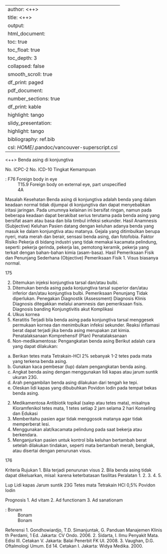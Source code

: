 
---
author: <++>
title: <++>
output:
  html_document:
    toc: true
    toc_float: true
    toc_depth: 3
    collapsed: false
    smooth_scroll: true
    df_print: paged
  pdf_document:
    number_sections: true
    df_print: kable
    highlight: tango
  slidy_presentation:
    highlight: tango
bibliography: ref.bib
csl: $HOME$/.pandoc/vancouver-superscript.csl
---

<++>
Benda asing di konjungtiva

No. ICPC-2
No. ICD-10
Tingkat Kemampuan

: F76 Foreign body in eye
: T15.9 Foreign body on external eye, part unspecified
: 4A

Masalah Kesehatan
Benda asing di konjungtiva adalah benda yang dalam keadaan normal tidak
dijumpai di konjungtiva dan dapat menyebabkan iritasi jaringan. Pada
umumnya kelainan ini bersifat ringan, namun pada beberapa keadaan dapat
berakibat serius terutama pada benda asing yang bersifat asam atau basa dan
bila timbul infeksi sekunder.
Hasil Anamnesis (Subjective)
Keluhan
Pasien datang dengan keluhan adanya benda yang masuk ke dalam
konjungtiva atau matanya. Gejala yang ditimbulkan berupa nyeri, mata merah
dan berair, sensasi benda asing, dan fotofobia.
Faktor Risiko
Pekerja di bidang industri yang tidak memakai kacamata pelindung, seperti:
pekerja gerinda, pekerja las, pemotong keramik, pekerja yang terkait dengan
bahan-bahan kimia (asam-basa).
Hasil Pemeriksaan Fisik dan Penunjang Sederhana (Objective)
Pemeriksaan Fisik
1. Visus biasanya normal.

175

2. Ditemukan injeksi konjungtiva tarsal dan/atau bulbi.
3. Ditemukan benda asing pada konjungtiva tarsal superior dan/atau inferior
dan/atau konjungtiva bulbi.
Pemeriksaan Penunjang
Tidak diperlukan.
Penegakan Diagnostik (Assessment)
Diagnosis Klinis
Diagnosis ditegakkan melalui anamnesis dan pemeriksaan fisis.
Diagnosis banding
Konjungtivitis akut
Komplikasi
1. Ulkus kornea
2. Keratitis
Terjadi bila benda asing pada konjungtiva tarsal menggesek permukaan
kornea dan menimbulkan infeksi sekunder. Reaksi inflamasi berat dapat terjadi
jika benda asing merupakan zat kimia.
Penatalaksanaan Komprehensif (Plan)
Penatalaksanaan
1. Non-medikamentosa: Pengangkatan benda asing
Berikut adalah cara yang dapat dilakukan:
a. Berikan tetes mata Tetrakain-HCl 2% sebanyak 1-2 tetes pada mata
yang terkena benda asing.
b. Gunakan kaca pembesar (lup) dalam pengangkatan benda asing.
c. Angkat benda asing dengan menggunakan lidi kapas atau jarum suntik
ukuran 23G.
d. Arah pengambilan benda asing dilakukan dari tengah ke tepi.
e. Oleskan lidi kapas yang dibubuhkan Povidon Iodin pada tempat bekas
benda asing.
2. Medikamentosa
Antibiotik topikal (salep atau tetes mata), misalnya Kloramfenikol tetes
mata, 1 tetes setiap 2 jam selama 2 hari
Konseling dan Edukasi
1. Memberitahu pasien agar tidak menggosok matanya agar tidak
memperberat lesi.
2. Menggunakan alat/kacamata pelindung pada saat bekerja atau
berkendara.
3. Menganjurkan pasien untuk kontrol bila keluhan bertambah berat setelah
dilakukan tindakan, seperti mata bertambah merah, bengkak, atau disertai
dengan penurunan visus.

176

Kriteria Rujukan
1. Bila terjadi penurunan visus
2. Bila benda asing tidak dapat dikeluarkan, misal: karena keterbatasan
fasilitas
Peralatan
1.
2.
3.
4.
5.

Lup
Lidi kapas
Jarum suntik 23G
Tetes mata Tetrakain HCl 0,5%
Povidon Iodin

Prognosis
1. Ad vitam
2. Ad functionam
3. Ad sanationam

: Bonam
: Bonam
: Bonam

Referensi
1. Gondhowiardjo, T.D. Simanjuntak, G. Panduan Manajemen Klinis
th
Perdami, 1 Ed. Jakarta: CV Ondo. 2006.
2. Sidarta, I. Ilmu Penyakit Mata. Edisi III. Cetakan V. Jakarta: Balai Penerbit
FK UI. 2008.
3. Vaughan, D.G. Oftalmologi Umum. Ed 14. Cetakan I. Jakarta: Widya
Medika. 2000.
